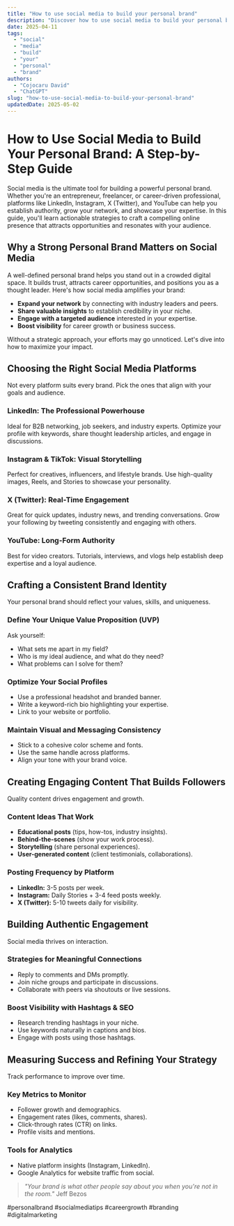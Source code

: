 ```yaml
---
title: "How to use social media to build your personal brand"
description: "Discover how to use social media to build your personal brand with this in-depth guide, providing actionable insights and practical tips to boost your knowledge and results."
date: 2025-04-11
tags:
  - "social"
  - "media"
  - "build"
  - "your"
  - "personal"
  - "brand"
authors:
  - "Cojocaru David"
  - "ChatGPT"
slug: "how-to-use-social-media-to-build-your-personal-brand"
updatedDate: 2025-05-02
---
```


# How to Use Social Media to Build Your Personal Brand: A Step-by-Step Guide  

Social media is the ultimate tool for building a powerful personal brand. Whether you're an entrepreneur, freelancer, or career-driven professional, platforms like LinkedIn, Instagram, X (Twitter), and YouTube can help you establish authority, grow your network, and showcase your expertise. In this guide, you'll learn actionable strategies to craft a compelling online presence that attracts opportunities and resonates with your audience.  

## Why a Strong Personal Brand Matters on Social Media  

A well-defined personal brand helps you stand out in a crowded digital space. It builds trust, attracts career opportunities, and positions you as a thought leader. Here's how social media amplifies your brand:  

- **Expand your network** by connecting with industry leaders and peers.  
- **Share valuable insights** to establish credibility in your niche.  
- **Engage with a targeted audience** interested in your expertise.  
- **Boost visibility** for career growth or business success.  

Without a strategic approach, your efforts may go unnoticed. Let's dive into how to maximize your impact.  

## Choosing the Right Social Media Platforms  

Not every platform suits every brand. Pick the ones that align with your goals and audience.  

### LinkedIn: The Professional Powerhouse  
Ideal for B2B networking, job seekers, and industry experts. Optimize your profile with keywords, share thought leadership articles, and engage in discussions.  

### Instagram & TikTok: Visual Storytelling  
Perfect for creatives, influencers, and lifestyle brands. Use high-quality images, Reels, and Stories to showcase your personality.  

### X (Twitter): Real-Time Engagement  
Great for quick updates, industry news, and trending conversations. Grow your following by tweeting consistently and engaging with others.  

### YouTube: Long-Form Authority  
Best for video creators. Tutorials, interviews, and vlogs help establish deep expertise and a loyal audience.  

## Crafting a Consistent Brand Identity  

Your personal brand should reflect your values, skills, and uniqueness.  

### Define Your Unique Value Proposition (UVP)  
Ask yourself:  
- What sets me apart in my field?  
- Who is my ideal audience, and what do they need?  
- What problems can I solve for them?  

### Optimize Your Social Profiles  
- Use a professional headshot and branded banner.  
- Write a keyword-rich bio highlighting your expertise.  
- Link to your website or portfolio.  

### Maintain Visual and Messaging Consistency  
- Stick to a cohesive color scheme and fonts.  
- Use the same handle across platforms.  
- Align your tone with your brand voice.  

## Creating Engaging Content That Builds Followers  

Quality content drives engagement and growth.  

### Content Ideas That Work  
- **Educational posts** (tips, how-tos, industry insights).  
- **Behind-the-scenes** (show your work process).  
- **Storytelling** (share personal experiences).  
- **User-generated content** (client testimonials, collaborations).  

### Posting Frequency by Platform  
- **LinkedIn:** 3-5 posts per week.  
- **Instagram:** Daily Stories + 3-4 feed posts weekly.  
- **X (Twitter):** 5-10 tweets daily for visibility.  

## Building Authentic Engagement  

Social media thrives on interaction.  

### Strategies for Meaningful Connections  
- Reply to comments and DMs promptly.  
- Join niche groups and participate in discussions.  
- Collaborate with peers via shoutouts or live sessions.  

### Boost Visibility with Hashtags & SEO  
- Research trending hashtags in your niche.  
- Use keywords naturally in captions and bios.  
- Engage with posts using those hashtags.  

## Measuring Success and Refining Your Strategy  

Track performance to improve over time.  

### Key Metrics to Monitor  
- Follower growth and demographics.  
- Engagement rates (likes, comments, shares).  
- Click-through rates (CTR) on links.  
- Profile visits and mentions.  

### Tools for Analytics  
- Native platform insights (Instagram, LinkedIn).  
- Google Analytics for website traffic from social.  

> _"Your brand is what other people say about you when you're not in the room."_   Jeff Bezos  

#personalbrand #socialmediatips #careergrowth #branding #digitalmarketing